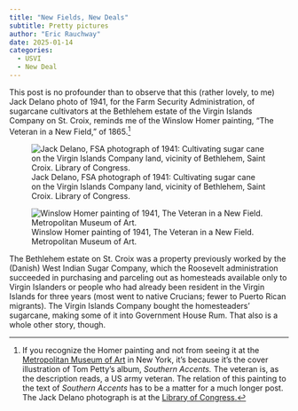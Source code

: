 ```yaml
---
title: "New Fields, New Deals"
subtitle: Pretty pictures
author: "Eric Rauchway"
date: 2025-01-14
categories: 
  - USVI
  - New Deal
---
```


This post is no profounder than to observe that this (rather lovely, to me) Jack Delano photo of 1941, for the Farm Security Administration, of sugarcane cultivators at the Bethlehem estate of the Virgin Islands Company on St. Croix, reminds me of the Winslow Homer painting, "The Veteran in a New Field," of 1865.[^1]

![Jack Delano, FSA photograph of 1941: Cultivating sugar cane on the Virgin Islands Company land, vicinity of Bethlehem, Saint Croix. Library of Congress.](./delano.jpg){.lightbox}

![Winslow Homer painting of 1941, The Veteran in a New Field. Metropolitan Museum of Art.](./homer_veteran.jpg)

The Bethlehem estate on St. Croix was a property previously worked by the (Danish) West Indian Sugar Company, which the Roosevelt administration succeeded in purchasing and parceling out as homesteads available only to Virgin Islanders or people who had already been resident in the Virgin Islands for three years (most went to native Crucians; fewer to Puerto Rican migrants). The Virgin Islands Company bought the homesteaders' sugarcane, making some of it into Government House Rum. That also is a whole other story, though.

[^1]: If you recognize the Homer painting and not from seeing it at the [Metropolitan Museum of Art](https://www.metmuseum.org/art/collection/search/11145) in New York, it's because it's the cover illustration of Tom Petty's album, *Southern Accents.* The veteran is, as the description reads, a US army veteran. The relation of this painting to the text of *Southern Accents* has to be a matter for a much longer post. The Jack Delano photograph is at the [Library of Congress.](https://www.loc.gov/resource/fsac.1a33976/)

